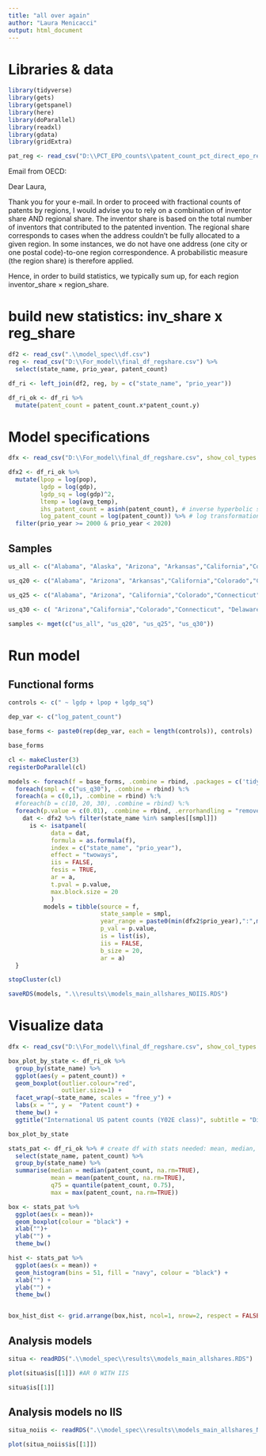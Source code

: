 ```yaml
---
title: "all over again"
author: "Laura Menicacci"
output: html_document
---
```


# Libraries & data

```r

library(tidyverse)
library(gets)
library(getspanel)
library(here)
library(doParallel)
library(readxl)
library(gdata)
library(gridExtra)

pat_reg <- read_csv("D:\\PCT_EPO_counts\\patent_count_pct_direct_epo_regshare.csv", show_col_types = FALSE)

```

Email from OECD: 

Dear Laura, 

Thank you for your e-mail. 
In order to proceed with fractional counts of patents by regions, I would advise you to rely on a combination of inventor share AND regional share. 
The inventor share is based on the total number of inventors that contributed to the patented invention. 
The regional share corresponds to cases when the address couldn’t be fully allocated to a given region. In some instances, we do not have one address (one city or one postal code)-to-one region correspondence. A probabilistic measure (the region share) is therefore applied. 

Hence, in order to build statistics, we typically sum up, for each region inventor_share × region_share. 


# build new statistics: inv_share x reg_share

```r
df2 <- read_csv(".\\model_spec\\df.csv")
reg <- read_csv("D:\\For_model\\final_df_regshare.csv") %>% 
  select(state_name, prio_year, patent_count)

df_ri <- left_join(df2, reg, by = c("state_name", "prio_year"))

df_ri_ok <- df_ri %>% 
  mutate(patent_count = patent_count.x*patent_count.y)

```


# Model specifications

```r
dfx <- read_csv("D:\\For_model\\final_df_regshare.csv", show_col_types = FALSE)

dfx2 <- df_ri_ok %>% 
  mutate(lpop = log(pop),
         lgdp = log(gdp),
         lgdp_sq = log(gdp)^2,
         ltemp = log(avg_temp),
         ihs_patent_count = asinh(patent_count), # inverse hyperbolic sine transformation
         log_patent_count = log(patent_count)) %>% # log transformation
  filter(prio_year >= 2000 & prio_year < 2020)

```

## Samples

```r
us_all <- c("Alabama", "Alaska", "Arizona", "Arkansas","California","Colorado","Connecticut", "Delaware", "Florida","Georgia","Idaho","Illinois","Indiana","Iowa","Kansas","Kentucky","Louisiana","Maine","Maryland","Massachusetts","Michigan","Minnesota","Mississippi","Missouri","Montana","Nebraska","Nevada","New Hampshire","New Jersey", "New York", "New Mexico", "North Carolina", "North Dakota","Ohio", "Oklahoma", "Oregon", "Pennsylvania", "Rhode Island", "South Carolina","South Dakota", "Tennessee", "Texas", "Utah", "Vermont", "Virginia", "Washington","West Virginia","Wisconsin","Wyoming", "District of Columbia", "Hawaii")

us_q20 <- c("Alabama", "Arizona", "Arkansas","California","Colorado","Connecticut", "Delaware", "Florida","Georgia","Idaho","Illinois","Indiana","Iowa","Kansas","Kentucky","Louisiana","Maine","Maryland","Massachusetts","Michigan","Minnesota","Missouri","Nebraska","Nevada","New Hampshire","New Jersey", "New York", "New Mexico", "North Carolina", "Ohio", "Oklahoma", "Oregon", "Pennsylvania", "Rhode Island", "South Carolina","South Dakota", "Tennessee", "Texas", "Utah", "Vermont", "Virginia", "Washington","Wisconsin", "District of Columbia", "Hawaii")

us_q25 <- c("Alabama", "Arizona", "California","Colorado","Connecticut", "Delaware", "Florida","Georgia","Idaho","Illinois","Indiana","Iowa","Kansas","Kentucky","Louisiana","Maine","Maryland","Massachusetts","Michigan","Minnesota","Missouri","Nevada","New Hampshire","New Jersey", "New York", "New Mexico", "North Carolina", "Ohio", "Oklahoma", "Oregon", "Pennsylvania", "Rhode Island", "South Carolina","South Dakota", "Tennessee", "Texas", "Utah", "Vermont", "Virginia", "Washington","Wisconsin", "District of Columbia", "Hawaii")

us_q30 <- c( "Arizona","California","Colorado","Connecticut", "Delaware", "Florida","Georgia","Idaho","Illinois","Indiana","Iowa","Kentucky","Maryland","Massachusetts","Michigan","Minnesota","Missouri","Nevada","New Hampshire","New Jersey", "New York", "New Mexico", "North Carolina", "Ohio", "Oklahoma", "Oregon", "Pennsylvania", "Rhode Island", "South Carolina", "Tennessee", "Texas", "Utah","Virginia", "Washington","Wisconsin", "District of Columbia")

samples <- mget(c("us_all", "us_q20", "us_q25", "us_q30"))

```

# Run model

## Functional forms
```r
controls <- c(" ~ lgdp + lpop + lgdp_sq") 

dep_var <- c("log_patent_count") 

base_forms <- paste0(rep(dep_var, each = length(controls)), controls)

base_forms
```


```r

cl <- makeCluster(3)
registerDoParallel(cl)

models <- foreach(f = base_forms, .combine = rbind, .packages = c('tidyverse', 'getspanel')) %:%
  foreach(smpl = c("us_q30"), .combine = rbind) %:%
  foreach(a = c(0,1), .combine = rbind) %:%
  #foreach(b = c(10, 20, 30), .combine = rbind) %:%
  foreach(p.value = c(0.01), .combine = rbind, .errorhandling = "remove") %dopar% {
    dat <- dfx2 %>% filter(state_name %in% samples[[smpl]])
      is <- isatpanel(
            data = dat,
            formula = as.formula(f),
            index = c("state_name", "prio_year"),
            effect = "twoways",
            iis = FALSE,
            fesis = TRUE,
            ar = a,
            t.pval = p.value,
            max.block.size = 20
            )
          models = tibble(source = f, 
                          state_sample = smpl,      
                          year_range = paste0(min(dfx2$prio_year),":",max(dfx2$prio_year)),
                          p_val = p.value, 
                          is = list(is),
                          iis = FALSE,
                          b_size = 20,
                          ar = a)
  }

stopCluster(cl)

saveRDS(models, ".\\results\\models_main_allshares_NOIIS.RDS")

```

# Visualize data

```r

dfx <- read_csv("D:\\For_model\\final_df_regshare.csv", show_col_types = FALSE)

box_plot_by_state <- df_ri_ok %>% 
  group_by(state_name) %>% 
  ggplot(aes(y = patent_count)) +
  geom_boxplot(outlier.colour="red",
               outlier.size=1) +
  facet_wrap(~state_name, scales = "free_y") +
  labs(x = "", y =  "Patent count") + 
  theme_bw() + 
  ggtitle("International US patent counts (Y02E class)", subtitle = "Distribution by State") 

box_plot_by_state
```



```r

stats_pat <- df_ri_ok %>% # create df with stats needed: mean, median, max by state
  select(state_name, patent_count) %>% 
  group_by(state_name) %>% 
  summarise(median = median(patent_count, na.rm=TRUE), 
            mean = mean(patent_count, na.rm=TRUE), 
            q75 = quantile(patent_count, 0.75), 
            max = max(patent_count, na.rm=TRUE))

box <- stats_pat %>% 
  ggplot(aes(x = mean))+ 
  geom_boxplot(colour = "black") +
  xlab("")+
  ylab("") +
  theme_bw()

hist <- stats_pat %>% 
  ggplot(aes(x = mean)) +
  geom_histogram(bins = 51, fill = "navy", colour = "black") +
  xlab("") +
  ylab("") +
  theme_bw()


box_hist_dist <- grid.arrange(box,hist, ncol=1, nrow=2, respect = FALSE, widths = c(5), heights = c(6, 6), top = "Y02E class patent counts. State mean distribution ", bottom = "State mean patent counts")

```

## Analysis models

```r

situa <- readRDS(".\\model_spec\\results\\models_main_allshares.RDS")

plot(situa$is[[1]]) #AR 0 WITH IIS

situa$is[[1]]

```


## Analysis models no IIS

```r

situa_noiis <- readRDS(".\\model_spec\\results\\models_main_allshares_NOIIS.RDS")

plot(situa_noiis$is[[1]])
```


